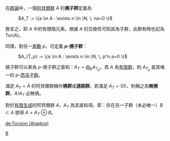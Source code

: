 在[[群論|群論]]中，一個[[阿貝爾群|阿貝爾群]] <math>A</math> 的'''撓子群'''定義為
: <math>A_T := \{a \in A : \exists n \in \N, \; na=0 \}</math>

換言之，即 <math>A</math> 中的有限階元素。根據 <math>A</math> 的交換性可知其為子群，此群有時也記為 <math>\mathrm{Tor}(A)</math>。

同理，對任一[[素數|素數]] <math>p</math>，可定義 '''<math>p</math>-撓子群'''：
: <math>A_{T_p} := \{a \in A : \exists n \in \N, \; p^n a=0 \}</math>

撓子群可以表為 <math>p</math>-撓子群之直和：<math>A_T = \bigoplus_p A_{T_p}</math>。若 <math>A</math> 為[[有限群|有限群]]，則 <math>A_{T_p}</math> 是其唯一的 <math>p</math>-[[西洛子群|西洛子群]]。

滿足 <math>A_T = A</math> 的阿貝爾群稱作'''撓群'''或'''週期群'''。若滿足 <math>A_T = (0)</math>，則稱之為'''無撓群'''。<math>A/A_T</math> 必無撓。

對於[[有限生成|有限生成]]的阿貝爾群 <math>A</math>，<math>A_T</math> 為其直和項，即：存在另一子群（未必唯一）<math>B \subset A</math> 使得 <math>A = A_T \oplus B</math>。

[[Category:阿貝爾群論|R]]

[[de:Torsion_(Algebra)|de:Torsion (Algebra)]]